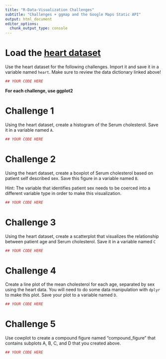 ```yaml
---
title: "R-Data-Visualization Challenges"
subtitle: "Challenges + ggmap and the Google Maps Static API"
output: html_document
editor_options: 
  chunk_output_type: console
---
```


# Load the [heart dataset](http://search.r-project.org/library/kmed/html/heart.html)

Use the heart dataset for the following challenges. Import it and save it in a variable named `heart`. Make sure to review the data dictionary linked above!

```r
## YOUR CODE HERE
```

**For each challenge, use ggplot2**

# Challenge 1 

Using the heart dataset, create a histogram of the Serum cholesterol. Save it in a variable named `A`.

```r
## YOUR CODE HERE
```

# Challenge 2 

Using the heart dataset, create a boxplot of Serum cholesterol based on patient self described sex. Save this figure in a variable named `B`. 

Hint: The variable that identifies patient sex needs to be coerced into a different variable type in order to make this visualization.



```r
## YOUR CODE HERE
```

# Challenge 3

Using the heart dataset, create a scatterplot that visualizes the relationship between patient age and Serum cholesterol. Save it in a variable named `C`

```r
## YOUR CODE HERE
```

# Challenge 4

Create a line plot of the mean cholesterol for each age, separated by sex using the heart data. You will need to do some data manipulation with `dplyr` to make this plot. Save your plot to a variable named `D`.

```r
## YOUR CODE HERE
```

# Challenge 5 

Use cowplot to create a compound figure named "compound_figure" that contains subplots A, B, C, and D that you created above. 

```r
## YOUR CODE HERE
```
